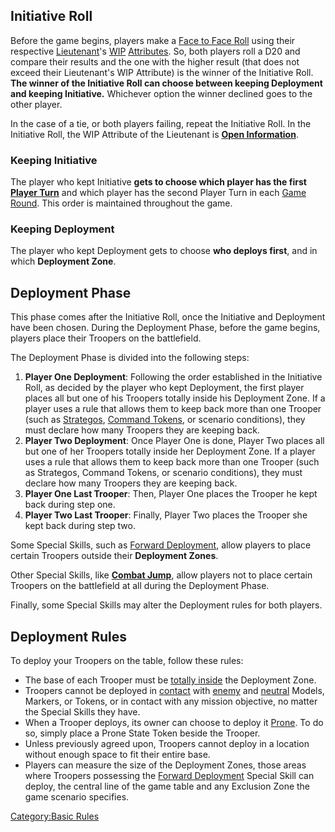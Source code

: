 {{n5-section-basic-rules}}


== Initiative Roll ==

Before the game begins, players make a [[Face to Face Roll]] using their respective [[Lieutenant]]'s [[WIP]] [[Attribute]]s. So, both players roll a D20 and compare their results and the one with the higher result (that does not exceed their Lieutenant's WIP Attribute) is the winner of the Initiative Roll. '''The winner of the Initiative Roll can choose between keeping Deployment and keeping Initiative.''' Whichever option the winner declined goes to the other player.

In the case of a tie, or both players failing, repeat the Initiative Roll. In the Initiative Roll, the WIP Attribute of the Lieutenant is '''[[Open Information]]'''.


=== Keeping Initiative ===
The player who kept Initiative '''gets to choose which player has the first [[Player Turn]]''' and which player has the second Player Turn in each [[Game Round]]. This order is maintained throughout the game.

=== Keeping Deployment ===
The player who kept Deployment gets to choose '''who deploys first''', and in which '''Deployment Zone'''.


== Deployment Phase ==
This phase comes after the Initiative Roll, once the Initiative and Deployment have been chosen. During the Deployment Phase, before the game begins, players place their Troopers on the battlefield.

The Deployment Phase is divided into the following steps:

# '''Player One Deployment''': Following the order established in the Initiative Roll, as decided by the player who kept Deployment, the first player places all but one of his Troopers totally inside his Deployment Zone. If a player uses a rule that allows them to keep back more than one Trooper (such as [[Strategos]], [[Command Tokens]], or scenario conditions), they must declare how many Troopers they are keeping back.
# '''Player Two Deployment''': Once Player One is done, Player Two places all but one of her Troopers totally inside her Deployment Zone. If a player uses a rule that allows them to keep back more than one Trooper (such as Strategos, Command Tokens, or scenario conditions), they must declare how many Troopers they are keeping back.
# '''Player One Last Trooper''': Then, Player One places the Trooper he kept back during step one.
# '''Player Two Last Trooper''': Finally, Player Two places the Trooper she kept back during step two.


{{greybox-start}}
Some Special Skills, such as [[Forward Deployment]], allow players to place certain Troopers outside their '''Deployment Zones'''. 

Other Special Skills, like '''[[Combat Jump]]''', allow players not to place certain Troopers on the battlefield at all during the Deployment Phase.

Finally, some Special Skills may alter the Deployment rules for both players.
{{greybox-end}}


== Deployment Rules ==

To deploy your Troopers on the table, follow these rules:
* The base of each Trooper must be [[Zones,_Bases_and_Silhouettes#Totally_Inside | totally inside]] the Deployment Zone.
* Troopers cannot be deployed in [[Silhouette contact | contact]] with [[enemy]] and [[neutral]] Models, Markers, or Tokens, or in contact with any mission objective, no matter the Special Skills they have.
* When a Trooper deploys, its owner can choose to deploy it [[Prone]]. To do so, simply place a Prone State Token beside the Trooper.
* Unless previously agreed upon, Troopers cannot deploy in a location without enough space to fit their entire base.
* Players can measure the size of the Deployment Zones, those areas where Troopers possessing the [[Forward Deployment]] Special Skill can deploy, the central line of the game table and any Exclusion Zone the game scenario specifies.



{{n5-section-basic-rules}}







[[Category:Basic Rules]]